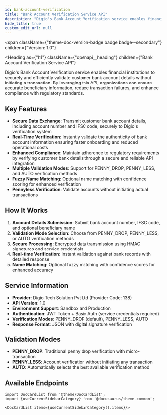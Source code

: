 ```yaml
---
id: bank-account-verification
title: "Bank Account Verification Service API"
description: "Digio's Bank Account Verification service enables financial institutions to securely and efficiently validate customer bank account details without initiating a transaction."
hide_title: true
custom_edit_url: null
---
```



<span
  className={"theme-doc-version-badge badge badge--secondary"}
  children={"Version: 1.0"}
>
</span>

<Heading
  as={"h1"}
  className={"openapi__heading"}
  children={"Bank Account Verification Service API"}
>
</Heading>

Digio's Bank Account Verification service enables financial institutions to securely and efficiently validate customer bank account details without initiating a transaction. By leveraging this API, organizations can ensure accurate beneficiary information, reduce transaction failures, and enhance compliance with regulatory standards.

## Key Features

- **Secure Data Exchange**: Transmit customer bank account details, including account number and IFSC code, securely to Digio's verification system
- **Real-Time Verification**: Instantly validate the authenticity of bank account information ensuring faster onboarding and reduced operational costs
- **Enhanced Compliance**: Maintain adherence to regulatory requirements by verifying customer bank details through a secure and reliable API integration
- **Multiple Validation Modes**: Support for PENNY_DROP, PENNY_LESS, and AUTO verification methods
- **Fuzzy Name Matching**: Optional name matching with confidence scoring for enhanced verification
- **Pennyless Verification**: Validate accounts without initiating actual transactions

## How It Works

1. **Account Details Submission**: Submit bank account number, IFSC code, and optional beneficiary name
2. **Validation Mode Selection**: Choose from PENNY_DROP, PENNY_LESS, or AUTO verification methods
3. **Secure Processing**: Encrypted data transmission using HMAC signatures and service credentials
4. **Real-time Verification**: Instant validation against bank records with detailed response
5. **Name Matching**: Optional fuzzy matching with confidence scores for enhanced accuracy

## Service Information

- **Provider**: Digio Tech Solution Pvt Ltd (Provider Code: 138)
- **API Version**: 1.0
- **Environment Support**: Sandbox and Production
- **Authentication**: JWT Token + Basic Auth (service credentials required)
- **Verification Modes**: PENNY_DROP (default), PENNY_LESS, AUTO
- **Response Format**: JSON with digital signature verification

## Validation Modes

- **PENNY_DROP**: Traditional penny drop verification with micro-transaction
- **PENNY_LESS**: Account verification without initiating any transaction
- **AUTO**: Automatically selects the best available verification method

## Available Endpoints

```mdx-code-block
import DocCardList from '@theme/DocCardList';
import {useCurrentSidebarCategory} from '@docusaurus/theme-common';

<DocCardList items={useCurrentSidebarCategory().items}/>
```
      